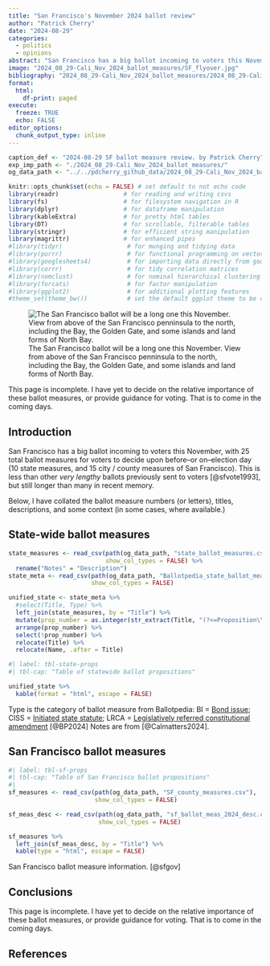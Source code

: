 ```yaml
---
title: "San Francisco's November 2024 ballot review"
author: "Patrick Cherry"
date: "2024-08-29"
categories:
  - politics
  - opinions
abstract: "San Francisco has a big ballot incoming to voters this November, with 25 total ballot measures for voters to decide upon before election day."
image: "2024_08_29-Cali_Nov_2024_ballot_measures/SF_flyover.jpg"
bibliography: "2024_08_29-Cali_Nov_2024_ballot_measures/2024_08_29-Cali_Nov_2024_ballot.bib"
format:
  html:
    df-print: paged
execute:
  freeze: TRUE
  echo: FALSE
editor_options: 
  chunk_output_type: inline
---
```

```r
caption_def <- "2024-08-29 SF ballot measure review. by Patrick Cherry"
exp_imp_path <- "./2024_08_29-Cali_Nov_2024_ballot_measures/"
og_data_path <- "../../pdcherry_github_data/2024_08_29-Cali_Nov_2024_ballot_measures/"
```
```r
knitr::opts_chunk$set(echo = FALSE) # set default to not echo code
library(readr)                  # for reading and writing csvs
library(fs)                     # for filesystem navigation in R
library(dplyr)                  # for dataframe manipulation
library(kableExtra)             # for pretty html tables
library(DT)                     # for scrollable, filterable tables
library(stringr)                # for efficient string manipulation
library(magrittr)               # for enhanced pipes
#library(tidyr)                  # for munging and tidying data
#library(purrr)                  # for functional programming on vectors
#library(googlesheets4)          # for importing data directly from google sheets
#library(corrr)                  # for tidy correlation matrices
#library(nomclust)               # for nominal hierarchical clustering
#library(forcats)                # for factor manipulation
#library(ggplot2)                # for additional plotting features
#theme_set(theme_bw())           # set the default ggplot theme to be clear & cartooney
```

![The San Francisco ballot will be a long one this November. View from above of the San Francisco penninsula to the north, including the Bay, the Golden Gate, and some islands and land forms of North Bay.](2024_08_29-Cali_Nov_2024_ballot_measures/SF_flyover.jpg)

::: {.callout-warning}
This page is incomplete. I have yet to decide on the relative importance of these ballot measures, or provide guidance for voting. That is to come in the coming days.
:::

## Introduction
San Francisco has a big ballot incoming to voters this November, with 25 total ballot measures for voters to decide upon before--or on--election day (10 state measures, and 15 city / county measures of San Francisco). This is less than other *very lengthy* ballots previously sent to voters [@sfvote1993], but still longer than many in recent memory.

Below, I have collated the ballot measure numbers (or letters), titles, descriptions, and some context (in some cases, where available.)

## State-wide ballot measures
```r
state_measures <- read_csv(path(og_data_path, "state_ballot_measures.csv"),
                           show_col_types = FALSE) %>%
  rename("Notes" = "Description")
state_meta <- read_csv(path(og_data_path, "Ballotpedia_state_ballot_measures.csv"),
                       show_col_types = FALSE)
```

```r
unified_state <- state_meta %>%
  #select(Title, Type) %>%
  left_join(state_measures, by = "Title") %>%
  mutate(prop_number = as.integer(str_extract(Title, "(?<=Proposition\\s)\\d{1,2}"))) %>%
  arrange(prop_number) %>%
  select(!prop_number) %>%
  relocate(Title) %>%
  relocate(Name, .after = Title)
```

```r
#| label: tbl-state-props
#| tbl-cap: "Table of statewide ballot propositions"

unified_state %>%
  kable(format = "html", escape = FALSE)
```
Type is the category of ballot measure from Ballotpedia: BI = [Bond issue](https://ballotpedia.org/Bond_issue); CISS = [Initiated state statute](https://ballotpedia.org/Initiated_state_statute); LRCA = [Legislatively referred constitutional amendment](https://ballotpedia.org/Legislatively_referred_constitutional_amendment) [@BP2024] Notes are from [@Calmatters2024].

## San Francisco ballot measures
```r
#| label: tbl-sf-props
#| tbl-cap: "Table of San Francisco ballot propositions"
#| 
sf_measures <- read_csv(path(og_data_path, "SF_county_measures.csv"),
                        show_col_types = FALSE)

sf_meas_desc <- read_csv(path(og_data_path, "sf_ballot_meas_2024_desc.csv"),
                         show_col_types = FALSE)

sf_measures %>%
  left_join(sf_meas_desc, by = "Title") %>%
  kable(type = "html", escape = FALSE)
```
San Francisco ballot measure information. [@sfgov] 

## Conclusions
::: {.callout-warning}
This page is incomplete. I have yet to decide on the relative importance of these ballot measures, or provide guidance for voting. That is to come in the coming days.
:::

## References
::: {#refs}
:::
